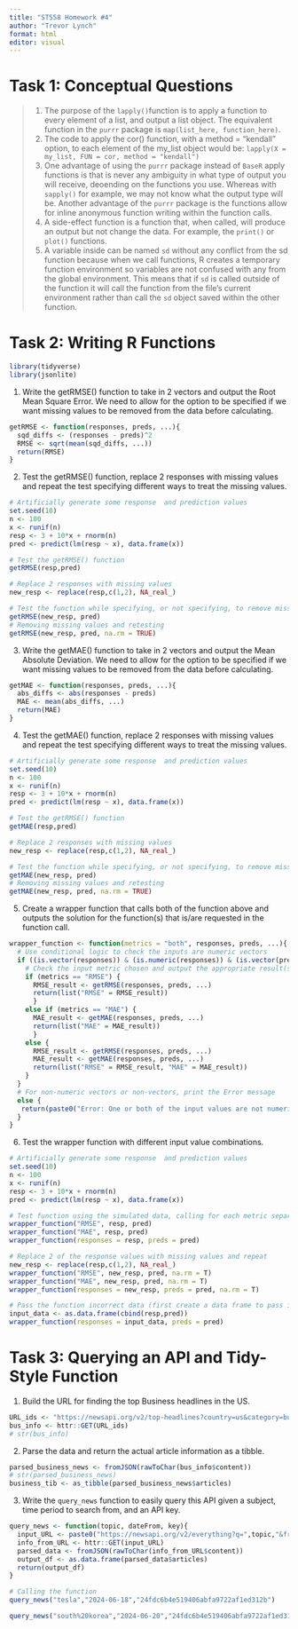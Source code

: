 ```yaml
---
title: "ST558 Homework #4"
author: "Trevor Lynch"
format: html
editor: visual
---
```


# Task 1: Conceptual Questions
> 1. The purpose of the `lapply()`function is to apply a function to every element of a list, and output a list object. The equivalent function in the `purrr` package is `map(list_here, function_here)`.  
> 2. The code to apply the cor() function, with a method = "kendall" option, to each element of the my_list object would be: `lapply(X = my_list, FUN = cor, method = "kendall")`
> 3. One advantage of using the `purrr` package instead of `BaseR` apply functions is that is never any ambiguity in what type of output you will receive, deoending on the functions you use. Whereas with `sapply()` for example, we may not know what the output type will be. Another advantage of the `purrr` package is the functions allow for inline anonymous function writing within the function calls.
> 4. A side-effect function is a function that, when called, will produce an output but not change the data. For example, the `print()` or `plot()` functions.
> 5. A variable inside can be named `sd` without any conflict from the sd function because when we call functions, R creates a temporary function environment so variables are not confused with any from the global environment. This means that if `sd` is called outside of the function it will call the function from the file's current environment rather than call the `sd` object saved within the other function. 

# Task 2: Writing R Functions
```r
library(tidyverse)
library(jsonlite)
```


1. Write the getRMSE() function to take in 2 vectors and output the Root Mean Square Error. We need to allow for the option to be specified if we want missing values to be removed from the data before calculating.
```r
getRMSE <- function(responses, preds, ...){
  sqd_diffs <- (responses - preds)^2
  RMSE <- sqrt(mean(sqd_diffs, ...))
  return(RMSE)
}
```

2. Test the getRMSE() function, replace 2 responses with missing values and repeat the test specifying different ways to treat the missing values.
```r
# Artificially generate some response  and prediction values
set.seed(10)
n <- 100
x <- runif(n)
resp <- 3 + 10*x + rnorm(n)
pred <- predict(lm(resp ~ x), data.frame(x))

# Test the getRMSE() function 
getRMSE(resp,pred)

# Replace 2 responses with missing values 
new_resp <- replace(resp,c(1,2), NA_real_)

# Test the function while specifying, or not specifying, to remove missing values
getRMSE(new_resp, pred)
# Removing missing values and retesting
getRMSE(new_resp, pred, na.rm = TRUE)
```

3.  Write the getMAE() function to take in 2 vectors and output the Mean Absolute Deviation. We need to allow for the option to be specified if we want missing values to be removed from the data before calculating.
```r
getMAE <- function(responses, preds, ...){
  abs_diffs <- abs(responses - preds)
  MAE <- mean(abs_diffs, ...)
  return(MAE)
}
```

4. Test the getMAE() function, replace 2 responses with missing values and repeat the test specifying different ways to treat the missing values.
```r
# Artificially generate some response  and prediction values
set.seed(10)
n <- 100
x <- runif(n)
resp <- 3 + 10*x + rnorm(n)
pred <- predict(lm(resp ~ x), data.frame(x))

# Test the getRMSE() function 
getMAE(resp,pred)

# Replace 2 responses with missing values 
new_resp <- replace(resp,c(1,2), NA_real_)

# Test the function while specifying, or not specifying, to remove missing values
getMAE(new_resp, pred)
# Removing missing values and retesting
getMAE(new_resp, pred, na.rm = TRUE)
```

5. Create a wrapper function that calls both of the function above and outputs the solution for the function(s) that is/are requested in the function call.
```r
wrapper_function <- function(metrics = "both", responses, preds, ...){
  # Use conditional logic to check the inputs are numeric vectors
  if ((is.vector(responses)) & (is.numeric(responses)) & (is.vector(preds)) & (is.numeric(preds))) {
    # Check the input metric chosen and output the appropriate result(s)
    if (metrics == "RMSE") {
      RMSE_result <- getRMSE(responses, preds, ...)
      return(list("RMSE" = RMSE_result))
      }
    else if (metrics == "MAE") {
      MAE_result <- getMAE(responses, preds, ...)
      return(list("MAE" = MAE_result))
      }
    else {
      RMSE_result <- getRMSE(responses, preds, ...)
      MAE_result <- getMAE(responses, preds, ...)
      return(list("RMSE" = RMSE_result, "MAE" = MAE_result))
    }
  }
  # For non-numeric vectors or non-vectors, print the Error message
  else {
   return(paste0("Error: One or both of the input values are not numeric vectors"))
  }
}
```

6. Test the wrapper function with different input value combinations.
```r
# Artificially generate some response  and prediction values
set.seed(10)
n <- 100
x <- runif(n)
resp <- 3 + 10*x + rnorm(n)
pred <- predict(lm(resp ~ x), data.frame(x))

# Test function using the simulated data, calling for each metric separately then together (default)
wrapper_function("RMSE", resp, pred)
wrapper_function("MAE", resp, pred)
wrapper_function(responses = resp, preds = pred)

# Replace 2 of the response values with missing values and repeat
new_resp <- replace(resp,c(1,2), NA_real_)
wrapper_function("RMSE", new_resp, pred, na.rm = T)
wrapper_function("MAE", new_resp, pred, na.rm = T)
wrapper_function(responses = new_resp, preds = pred, na.rm = T)

# Pass the function incorrect data (first create a data frame to pass it)
input_data <- as.data.frame(cbind(resp,pred))
wrapper_function(responses = input_data, preds = pred)
```


# Task 3: Querying an API and Tidy-Style Function
1. Build the URL for finding the top Business headlines in the US.
```r
URL_ids <- "https://newsapi.org/v2/top-headlines?country=us&category=business&apiKey=24fdc6b4e519406abfa9722af1ed312b"
bus_info <- httr::GET(URL_ids)
# str(bus_info)
```

2. Parse the data and return the actual article information as a tibble.
```r
parsed_business_news <- fromJSON(rawToChar(bus_info$content))
# str(parsed_business_news)
business_tib <- as_tibble(parsed_business_news$articles)
```

3. Write the `query_news` function to easily query this API given a subject, time period to search from, and an API key.
```r
query_news <- function(topic, dateFrom, key){
  input_URL <- paste0("https://newsapi.org/v2/everything?q=",topic,"&from=",dateFrom,"&apiKey=",key)
  info_from_URL <- httr::GET(input_URL)
  parsed_data <- fromJSON(rawToChar(info_from_URL$content))
  output_df <- as.data.frame(parsed_data$articles)
  return(output_df)
}

# Calling the function
query_news("tesla","2024-06-18","24fdc6b4e519406abfa9722af1ed312b")

query_news("south%20korea","2024-06-20","24fdc6b4e519406abfa9722af1ed312b")
```
